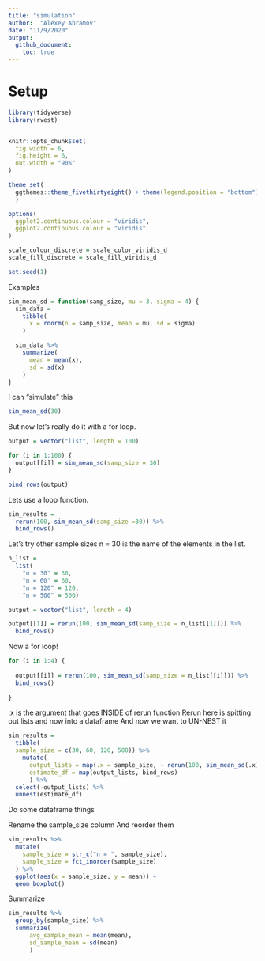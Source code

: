 ```yaml
---
title: "simulation"
author:  "Alexey Abramov"
date: "11/9/2020"
output: 
  github_document:
    toc: true
---
```


# Setup

```r
library(tidyverse)
library(rvest)


knitr::opts_chunk$set(
  fig.width = 6,
  fig.height = 6,
  out.width = "90%"
)

theme_set(
  ggthemes::theme_fivethirtyeight() + theme(legend.position = "bottom")
  )

options(
  ggplot2.continuous.colour = "viridis",
  ggplot2.continuous.colour = "viridis"
)

scale_colour_discrete = scale_color_viridis_d
scale_fill_discrete = scale_fill_viridis_d

set.seed(1)
```

Examples 

```r
sim_mean_sd = function(samp_size, mu = 3, sigma = 4) {
  sim_data = 
    tibble(
      x = rnorm(n = samp_size, mean = mu, sd = sigma)
    )

  sim_data %>% 
    summarize(
      mean = mean(x),
      sd = sd(x)
    )
}
```

I can "simulate" this

```r
sim_mean_sd(30)
```

But now let's really do it with a  for loop.

```r
output = vector("list", length = 100)

for (i in 1:100) {
  output[[i]] = sim_mean_sd(samp_size = 30)
}

bind_rows(output)
```

Lets use a loop function.

```r
sim_results =
  rerun(100, sim_mean_sd(samp_size =30)) %>% 
  bind_rows()


```

Let's try other sample sizes
n = 30 is the name of the elements in the list.

```r
n_list = 
  list(
    "n = 30" = 30,
    "n = 60" = 60,
    "n = 120" = 120,
    "n = 500" = 500)

output = vector("list", length = 4)

output[[1]] = rerun(100, sim_mean_sd(samp_size = n_list[[1]])) %>% 
  bind_rows()
```
 
 
Now a for loop!

```r
for (i in 1:4) {
  
  output[[i]] = rerun(100, sim_mean_sd(samp_size = n_list[[i]])) %>% 
  bind_rows()
  
}
```

.x is the argument that goes INSIDE of rerun function
Rerun here is spitting out lists and now into a dataframe
And now we want to UN-NEST it

```r
sim_results = 
  tibble(
  sample_size = c(30, 60, 120, 500)) %>% 
    mutate(
      output_lists = map(.x = sample_size, ~ rerun(100, sim_mean_sd(.x))),
      estimate_df = map(output_lists, bind_rows)
      ) %>% 
  select(-output_lists) %>% 
  unnest(estimate_df)
```

Do some dataframe things

Rename the sample_size column 
And reorder them

```r
sim_results %>% 
  mutate(
    sample_size = str_c("n = ", sample_size),
    sample_size = fct_inorder(sample_size)
  ) %>% 
  ggplot(aes(x = sample_size, y = mean)) +
  geom_boxplot()
```

Summarize
```r
sim_results %>% 
  group_by(sample_size) %>% 
  summarize(
      avg_sample_mean = mean(mean),
      sd_sample_mean = sd(mean)
      )
```


